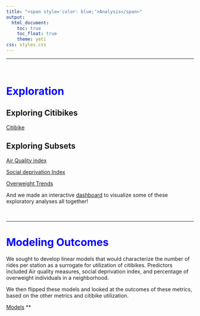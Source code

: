 ```yaml
---
title: "<span style='color: blue;'>Analysis</span>"
output: 
  html_document:
    toc: true
    toc_float: true
    theme: yeti
css: styles.css
---
```


<style>
  h1 {
     font-weight: bold;
  }
</style>

***

 &nbsp;

# <span style='color: blue;'>Exploration</span>

## Exploring Citibikes 

[Citibike](exploratory/Citibike_exploratory.html)

## Exploring Subsets

[Air Quality index](exploratory/AirQual_exploratory.html)

[Social deprivation Index](exploratory/SDI_Exploratory.html)

[Overweight Trends](exploratory/Weight_exploratory.html) 

And we made an interactive [dashboard](Dashboard_Shiny.html) to visualize some of these exploratory analyses all together!

 &nbsp;
 
 ***

# <span style='color: blue;'>Modeling Outcomes</span>

We sought to develop linear models that would characterize the number of rides per station as a surrogate for utilization of citibikes. Predictors included Air quality measures, social deprivation index, and percentage of overweight individuals in a neighborhood. 

We then flipped these models and looked at the outcomes of these metrics, based on the other metrics and citibike utilization. 

[Models](modeling/Modeling.html)
** 
